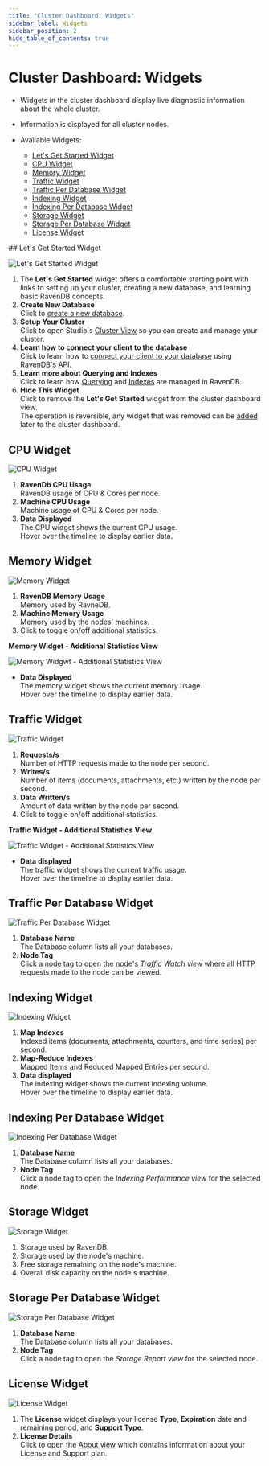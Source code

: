 ```yaml
---
title: "Cluster Dashboard: Widgets"
sidebar_label: Widgets
sidebar_position: 2
hide_table_of_contents: true
---
```



# Cluster Dashboard: Widgets
<Admonition type="note" title="Note">

* Widgets in the cluster dashboard display live diagnostic information about the whole cluster.  
* Information is displayed for all cluster nodes.  

* Available Widgets:  
  * [Let's Get Started Widget](../../../studio/cluster/cluster-dashboard/cluster-dashboard-widgets.mdx#let)  
  * [CPU Widget](../../../studio/cluster/cluster-dashboard/cluster-dashboard-widgets.mdx#cpu-widget)  
  * [Memory Widget](../../../studio/cluster/cluster-dashboard/cluster-dashboard-widgets.mdx#memory-widget)  
  * [Traffic Widget](../../../studio/cluster/cluster-dashboard/cluster-dashboard-widgets.mdx#traffic-widget)  
  * [Traffic Per Database Widget](../../../studio/cluster/cluster-dashboard/cluster-dashboard-widgets.mdx#traffic-per-database-widget)  
  * [Indexing Widget](../../../studio/cluster/cluster-dashboard/cluster-dashboard-widgets.mdx#indexing-widget)  
  * [Indexing Per Database Widget](../../../studio/cluster/cluster-dashboard/cluster-dashboard-widgets.mdx#indexing-per-database-widget)  
  * [Storage Widget](../../../studio/cluster/cluster-dashboard/cluster-dashboard-widgets.mdx#storage-widget)  
  * [Storage Per Database Widget](../../../studio/cluster/cluster-dashboard/cluster-dashboard-widgets.mdx#storage-per-database-widget)  
  * [License Widget](../../../studio/cluster/cluster-dashboard/cluster-dashboard-widgets.mdx#license-widget)  
</Admonition>
## Let's Get Started Widget

![Let's Get Started Widget](./assets/cluster-dashboard-09-lets-get-started-widget.png)

1. The **Let's Get Started** widget offers a comfortable starting point with links 
   to setting up your cluster, creating a new database, and learning basic RavenDB concepts.  
2. **Create New Database**  
   Click to [create a new database](../../../studio/database/create-new-database/general-flow.mdx).  
3. **Setup Your Cluster**  
   Click to open Studio's [Cluster View](../../../studio/cluster/cluster-view.mdx) 
   so you can create and manage your cluster.  
4. **Learn how to connect your client to the database**  
   Click to learn how to [connect your client to your database](../../../start/getting-started.mdx#documentstore) using RavenDB's API.  
5. **Learn more about Querying and Indexes**  
   Click to learn how [Querying](../../../client-api/session/querying/what-is-rql.mdx) 
   and [Indexes](../../../indexes/what-are-indexes.mdx) are managed in RavenDB.  
6. **Hide This Widget**  
   Click to remove the **Let's Get Started** widget from the cluster dashboard view.  
   The operation is reversible, any widget that was removed can be [added](../../../studio/cluster/cluster-dashboard/cluster-dashboard-customize.mdx#add-widget) 
   later to the cluster dashboard.  



## CPU Widget

![CPU Widget](./assets/cluster-dashboard-10-cpu-widget.png)

1. **RavenDb CPU Usage**  
   RavenDB usage of CPU & Cores per node.  
2. **Machine CPU Usage**  
   Machine usage of CPU & Cores per node.  
3. **Data Displayed**  
   The CPU widget shows the current CPU usage.  
   Hover over the timeline to display earlier data.  
   



## Memory Widget

![Memory Widget](./assets/cluster-dashboard-11_1-memory-widget.png)

1. **RavenDB Memory Usage**  
   Memory used by RavneDB.  
2. **Machine Memory Usage**  
   Memory used by the nodes' machines.  
3. Click to toggle on/off additional statistics.  

**Memory Widget - Additional Statistics View**  

![Memory Widgwt - Additional Statistics View](./assets/cluster-dashboard-11_2-memory-widget-details.png)

* **Data Displayed**  
  The memory widget shows the current memory usage.  
  Hover over the timeline to display earlier data.  
  



## Traffic Widget

![Traffic Widget](./assets/cluster-dashboard-12_1-traffic-widget.png)

1. **Requests/s**  
   Number of HTTP requests made to the node per second.  
2. **Writes/s**  
   Number of items (documents, attachments, etc.) written by the node per second.  
3. **Data Written/s**  
   Amount of data written by the node per second.  
4. Click to toggle on/off additional statistics.  

**Traffic Widget - Additional Statistics View**  

![Traffic Widget - Additional Statistics View](./assets/cluster-dashboard-12_2-traffic-widget-details.png)

* **Data displayed**  
  The traffic widget shows the current traffic usage.  
  Hover over the timeline to display earlier data.  



## Traffic Per Database Widget

![Traffic Per Database Widget](./assets/cluster-dashboard-13-traffic-per-database-widget.png)

1. **Database Name**  
   The Database column lists all your databases.  
2. **Node Tag**  
   Click a node tag to open the node's _Traffic Watch view_ where all HTTP requests made to the node can be viewed.  



## Indexing Widget

![Indexing Widget](./assets/cluster-dashboard-14-indexing-widget.png)

1. **Map Indexes**  
   Indexed items (documents, attachments, counters, and time series) per second.  
2. **Map-Reduce Indexes**  
   Mapped Items and Reduced Mapped Entries per second.  
3. **Data displayed**  
   The indexing widget shows the current indexing volume.  
   Hover over the timeline to display earlier data.  
  



## Indexing Per Database Widget

![Indexing Per Database Widget](./assets/cluster-dashboard-15-indexing-per-database-widget.png)

1. **Database Name**  
   The Database column lists all your databases.  
2. **Node Tag**  
   Click a node tag to open the _Indexing Performance view_ for the selected node.  



## Storage Widget

![Storage Widget](./assets/cluster-dashboard-16-storage-widget.png)

1. Storage used by RavenDB.  
2. Storage used by the node's machine.  
3. Free storage remaining on the node's machine.  
4. Overall disk capacity on the node's machine.  



## Storage Per Database Widget

![Storage Per Database Widget](./assets/cluster-dashboard-17-storage-per-database-widget.png)

1. **Database Name**  
   The Database column lists all your databases.  
2. **Node Tag**  
   Click a node tag to open the _Storage Report view_ for the selected node.  



## License Widget

![License Widget](./assets/cluster-dashboard-18-license-widget.png)

1. The **License** widget displays your license **Type**, **Expiration** 
   date and remaining period, and **Support Type**.  
2. **License Details**  
   Click to open the [About view](../../../start/licensing/licensing-overview.mdx) which contains information about your 
   License and Support plan.  



